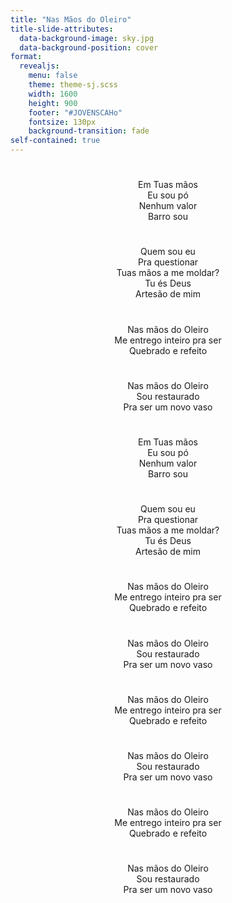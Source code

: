 ```yaml
---
title: "Nas Mãos do Oleiro"
title-slide-attributes:
  data-background-image: sky.jpg
  data-background-position: cover
format: 
  revealjs:
    menu: false
    theme: theme-sj.scss
    width: 1600
    height: 900
    footer: "#JOVENSCAHo"
    fontsize: 130px
    background-transition: fade
self-contained: true
---
```


# {background-image="sky.jpg" auto-animate=true}

<center>
Em Tuas mãos <br>
Eu sou pó <br>
Nenhum valor <br>
Barro sou <br>
</center>

# {background-image="sky.jpg" auto-animate=true}

<center>
Quem sou eu <br>
Pra questionar <br>
Tuas mãos a me moldar? <br>
Tu és Deus <br>
Artesão de mim <br>
</center>

# {background-image="sky.jpg" auto-animate=true}

<center>
Nas mãos do Oleiro <br>
Me entrego inteiro pra ser <br>
Quebrado e refeito <br>
</center>

# {background-image="sky.jpg" auto-animate=true}

<center>
Nas mãos do Oleiro <br>
Sou restaurado <br>
Pra ser um novo vaso <br>
</center>

# {background-image="sky.jpg" auto-animate=true}

<center>
Em Tuas mãos <br>
Eu sou pó <br>
Nenhum valor <br>
Barro sou <br>
</center>

# {background-image="sky.jpg" auto-animate=true}

<center>
Quem sou eu <br>
Pra questionar <br>
Tuas mãos a me moldar? <br>
Tu és Deus <br>
Artesão de mim <br>
</center>

# {background-image="sky.jpg" auto-animate=true}

<center>
Nas mãos do Oleiro <br>
Me entrego inteiro pra ser <br>
Quebrado e refeito <br>
</center>

# {background-image="sky.jpg" auto-animate=true}

<center>
Nas mãos do Oleiro <br>
Sou restaurado <br>
Pra ser um novo vaso <br>
</center>

# {background-image="sky.jpg" auto-animate=true}

<center>
Nas mãos do Oleiro <br>
Me entrego inteiro pra ser <br>
Quebrado e refeito <br>
</center>

# {background-image="sky.jpg" auto-animate=true}

<center>
Nas mãos do Oleiro <br>
Sou restaurado <br>
Pra ser um novo vaso <br>
</center>

# {background-image="sky.jpg" auto-animate=true}

<center>
Nas mãos do Oleiro <br>
Me entrego inteiro pra ser <br>
Quebrado e refeito <br>
</center>

# {background-image="sky.jpg" auto-animate=true}

<center>
Nas mãos do Oleiro <br>
Sou restaurado <br>
Pra ser um novo vaso <br>
</center>